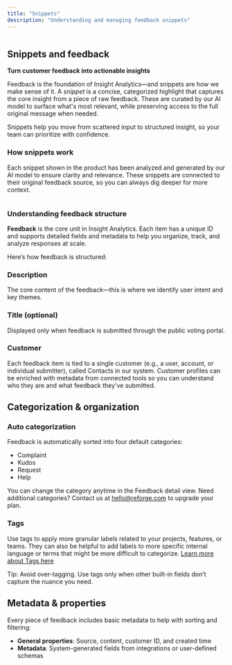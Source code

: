 ```yaml
---
title: "Snippets"
description: "Understanding and managing feedback snippets"
---
```


<Frame>
  <img
    src="/all-snippets.png"
    style={{ width:"100%" }}
    alt=""
    title=""
  />
</Frame>

## Snippets and feedback

**Turn customer feedback into actionable insights**

Feedback is the foundation of Insight Analytics—and snippets are how we make sense of it. A _snippet_ is a concise, categorized highlight that captures the core insight from a piece of raw feedback. These are curated by our AI model to surface what's most relevant, while preserving access to the full original message when needed.

Snippets help you move from scattered input to structured insight, so your team can prioritize with confidence.

### How snippets work

Each snippet shown in the product has been analyzed and generated by our AI model to ensure clarity and relevance. These snippets are connected to their original feedback source, so you can always dig deeper for more context.

<Frame>
  <img
    src="/snippet-drawer.png"
    style={{ width:"100%" }}
    alt=""
    title=""
  />
</Frame>

### Understanding feedback structure

**Feedback** is the core unit in Insight Analytics. Each item has a unique ID and supports detailed fields and metadata to help you organize, track, and analyze responses at scale.

Here’s how feedback is structured:

### Description

The core content of the feedback—this is where we identify user intent and key themes.

### Title (optional)

Displayed only when feedback is submitted through the public voting portal.

### Customer

Each feedback item is tied to a single customer (e.g., a user, account, or individual submitter), called Contacts in our system. Customer profiles can be enriched with metadata from connected tools so you can understand who they are and what feedback they’ve submitted.

## Categorization & organization

### Auto categorization

Feedback is automatically sorted into four default categories:

- Complaint
- Kudos
- Request
- Help

You can change the category anytime in the Feedback detail view. Need additional categories? Contact us at [hello@reforge.com](mailto:hello@reforge.com) to upgrade your plan.

### Tags

Use tags to apply more granular labels related to your projects, features, or teams. They can also be helpful to add labels to more specific internal language or terms that might be more difficult to categorize. [Learn more about Tags here](/tags)

<Tip>
  Tip: Avoid over-tagging. Use tags only when other built-in fields don’t capture the nuance you need.
</Tip>

## Metadata & properties

Every piece of feedback includes basic metadata to help with sorting and filtering:

- **General properties**: Source, content, customer ID, and created time
- **Metadata**: System-generated fields from integrations or user-defined schemas